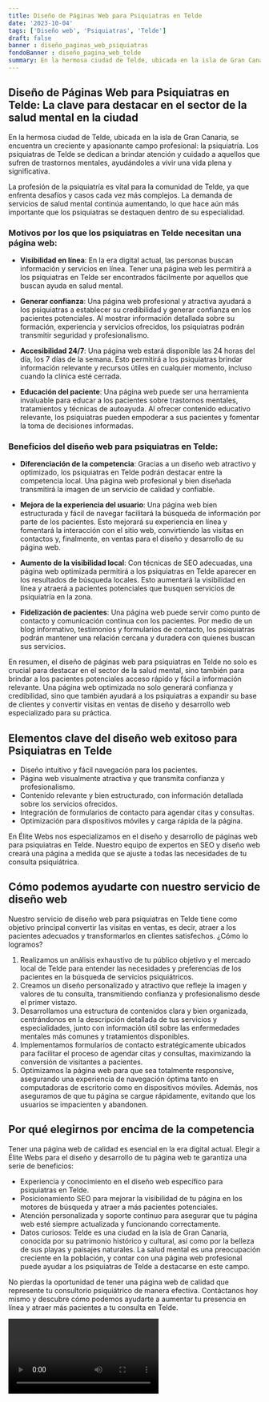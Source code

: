 ```yaml
---
title: Diseño de Páginas Web para Psiquiatras en Telde
date: '2023-10-04'
tags: ['Diseño web', 'Psiquiatras', 'Telde']
draft: false
banner : diseño_paginas_web_psiquiatras
fondoBanner : diseño_pagina_web_telde
summary: En la hermosa ciudad de Telde, ubicada en la isla de Gran Canaria, se encuentra un creciente y apasionante campo profesional la psiquiatría. Los psiquiatras de Telde se dedican a brindar atención y cuidado a aquellos que sufren de trastornos mentales, ayudándoles a vivir una vida plena y significativa. 
---
```


## **Diseño de Páginas Web para Psiquiatras en Telde: La clave para destacar en el sector de la salud mental en la ciudad**

En la hermosa ciudad de Telde, ubicada en la isla de Gran Canaria, se encuentra un creciente y apasionante campo profesional: la psiquiatría. Los psiquiatras de Telde se dedican a brindar atención y cuidado a aquellos que sufren de trastornos mentales, ayudándoles a vivir una vida plena y significativa. 

La profesión de la psiquiatría es vital para la comunidad de Telde, ya que enfrenta desafíos y casos cada vez más complejos. La demanda de servicios de salud mental continúa aumentando, lo que hace aún más importante que los psiquiatras se destaquen dentro de su especialidad.

### **Motivos por los que los psiquiatras en Telde necesitan una página web:**

- **Visibilidad en línea**: En la era digital actual, las personas buscan información y servicios en línea. Tener una página web les permitirá a los psiquiatras en Telde ser encontrados fácilmente por aquellos que buscan ayuda en salud mental.

- **Generar confianza**: Una página web profesional y atractiva ayudará a los psiquiatras a establecer su credibilidad y generar confianza en los pacientes potenciales. Al mostrar información detallada sobre su formación, experiencia y servicios ofrecidos, los psiquiatras podrán transmitir seguridad y profesionalismo.

- **Accesibilidad 24/7**: Una página web estará disponible las 24 horas del día, los 7 días de la semana. Esto permitirá a los psiquiatras brindar información relevante y recursos útiles en cualquier momento, incluso cuando la clínica esté cerrada.

- **Educación del paciente**: Una página web puede ser una herramienta invaluable para educar a los pacientes sobre trastornos mentales, tratamientos y técnicas de autoayuda. Al ofrecer contenido educativo relevante, los psiquiatras pueden empoderar a sus pacientes y fomentar la toma de decisiones informadas.

### **Beneficios del diseño web para psiquiatras en Telde:**

- **Diferenciación de la competencia**: Gracias a un diseño web atractivo y optimizado, los psiquiatras en Telde podrán destacar entre la competencia local. Una página web profesional y bien diseñada transmitirá la imagen de un servicio de calidad y confiable.

- **Mejora de la experiencia del usuario**: Una página web bien estructurada y fácil de navegar facilitará la búsqueda de información por parte de los pacientes. Esto mejorará su experiencia en línea y fomentará la interacción con el sitio web, convirtiendo las visitas en contactos y, finalmente, en ventas para el diseño y desarrollo de su página web.

- **Aumento de la visibilidad local**: Con técnicas de SEO adecuadas, una página web optimizada permitirá a los psiquiatras en Telde aparecer en los resultados de búsqueda locales. Esto aumentará la visibilidad en línea y atraerá a pacientes potenciales que busquen servicios de psiquiatría en la zona.

- **Fidelización de pacientes**: Una página web puede servir como punto de contacto y comunicación continua con los pacientes. Por medio de un blog informativo, testimonios y formularios de contacto, los psiquiatras podrán mantener una relación cercana y duradera con quienes buscan sus servicios.

En resumen, el diseño de páginas web para psiquiatras en Telde no solo es crucial para destacar en el sector de la salud mental, sino también para brindar a los pacientes potenciales acceso rápido y fácil a información relevante. Una página web optimizada no solo generará confianza y credibilidad, sino que también ayudará a los psiquiatras a expandir su base de clientes y convertir visitas en ventas de diseño y desarrollo web especializado para su práctica.

<GifSeo />

<Cta />

## Elementos clave del diseño web exitoso para Psiquiatras en Telde

- Diseño intuitivo y fácil navegación para los pacientes.
- Página web visualmente atractiva y que transmita confianza y profesionalismo.
- Contenido relevante y bien estructurado, con información detallada sobre los servicios ofrecidos.
- Integración de formularios de contacto para agendar citas y consultas.
- Optimización para dispositivos móviles y carga rápida de la página.

En Élite Webs nos especializamos en el diseño y desarrollo de páginas web para psiquiatras en Telde. Nuestro equipo de expertos en SEO y diseño web creará una página a medida que se ajuste a todas las necesidades de tu consulta psiquiátrica.

## Cómo podemos ayudarte con nuestro servicio de diseño web

Nuestro servicio de diseño web para psiquiatras en Telde tiene como objetivo principal convertir las visitas en ventas, es decir, atraer a los pacientes adecuados y transformarlos en clientes satisfechos. ¿Cómo lo logramos?

1. Realizamos un análisis exhaustivo de tu público objetivo y el mercado local de Telde para entender las necesidades y preferencias de los pacientes en la búsqueda de servicios psiquiátricos.
2. Creamos un diseño personalizado y atractivo que refleje la imagen y valores de tu consulta, transmitiendo confianza y profesionalismo desde el primer vistazo.
3. Desarrollamos una estructura de contenidos clara y bien organizada, centrándonos en la descripción detallada de tus servicios y especialidades, junto con información útil sobre las enfermedades mentales más comunes y tratamientos disponibles.
4. Implementamos formularios de contacto estratégicamente ubicados para facilitar el proceso de agendar citas y consultas, maximizando la conversión de visitantes a pacientes.
5. Optimizamos la página web para que sea totalmente responsive, asegurando una experiencia de navegación óptima tanto en computadoras de escritorio como en dispositivos móviles. Además, nos aseguramos de que tu página se cargue rápidamente, evitando que los usuarios se impacienten y abandonen.

## Por qué elegirnos por encima de la competencia

Tener una página web de calidad es esencial en la era digital actual. Elegir a Élite Webs para el diseño y desarrollo de tu página web te garantiza una serie de beneficios:

- Experiencia y conocimiento en el diseño web específico para psiquiatras en Telde.
- Posicionamiento SEO para mejorar la visibilidad de tu página en los motores de búsqueda y atraer a más pacientes potenciales.
- Atención personalizada y soporte continuo para asegurar que tu página web esté siempre actualizada y funcionando correctamente.
- Datos curiosos: Telde es una ciudad en la isla de Gran Canaria, conocida por su patrimonio histórico y cultural, así como por la belleza de sus playas y paisajes naturales. La salud mental es una preocupación creciente en la población, y contar con una página web profesional puede ayudar a los psiquiatras de Telde a destacarse en este campo.

No pierdas la oportunidad de tener una página web de calidad que represente tu consultorio psiquiátrico de manera efectiva. Contáctanos hoy mismo y descubre cómo podemos ayudarte a aumentar tu presencia en línea y atraer más pacientes a tu consulta en Telde.

<Video />

<CtaBot job='Psiquiatras' city='Telde'/>

<Gmaps query='Telde+españa+maps' />